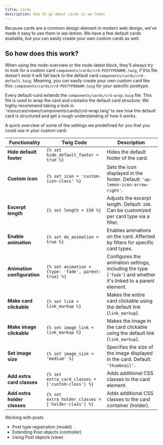 ```yaml
---
title: Cards
description: How to go about cards in wp-lemon
---
```


Because cards are a common design element in modern web design, we've made it easy to use them in wp-lemon. 
We have a few default cards available, but you can easily create your own custom cards as well.

## So how does this work?

When using the node-overview or the node-latest block, they'll always try to look for a custom card `components/cards/crd-POSTYPENAME.twig`, 
if this file doesn't exist it will fall back to the default card `components/cards/crd-default.twig`. 
Meaning, you can easily create your own custom card like this: `components/cards/crd-POSTYPENAAM.twig` for your specific posttype.

Every default-card extends the `components/cards/crd-wrap.twig` file. 
This file is used to wrap the card and contains the default card structure.
We highly recommend taking a look in `resources/views/components/cards/crd-wrap.twig' to see how the default card is structured 
and get a rough understanding of how it works.

A quick overview of some of the settings we predefined for you that you could use in your custom card:

| **Functionality**            | **Twig Code**                                   | **Description**                                                                                                           |
|------------------------------|------------------------------------------------|---------------------------------------------------------------------------------------------------------------------------|
| **Hide default footer**      | `{% set hide_default_footer = true %}`         | Hides the default footer of the card.                                                                                     |
| **Custom icon**              | `{% set icon = 'custom-icon-class' %}`         | Sets the icon displayed in the footer. Default: `'wp-lemon-icon-arrow-right'`.                                            |
| **Excerpt length**           | `{% set length = 150 %}`                       | Adjusts the excerpt length. Default: `100`. Can be customized per card type via a filter.                                 |
| **Enable animation**         | `{% set do_animation = true %}`                | Enables animations on the card. Affected by filters for specific card types.                                              |
| **Animation configuration**  | `{% set animation = {type: 'fade', parent: true} %}` | Configures the animation settings, including the type (`'fade'`) and whether it's linked to a parent element.           |
| **Make card clickable**      | `{% set link = link_markup %}`                 | Makes the entire card clickable using the default link (`link_markup`).                                                   |
| **Make image clickable**     | `{% set image_link = link_markup %}`           | Makes the image in the card clickable using the default link (`link_markup`).                                             |
| **Set image size**           | `{% set image_size = 'medium' %}`              | Specifies the size of the image displayed in the card. Default: `'thumbnail'`.                                            |
| **Add extra card classes**   | `{% set extra_card_classes = ['custom-class'] %}` | Adds additional CSS classes to the card element.                                                                         |
| **Add extra holder classes** | `{% set extra_holder_classes = ['holder-class'] %}` | Adds additional CSS classes to the card container (holder).                                                             |


Working with posts
- Post type registration (model)
- Extending Post objects (controller)
- Using Post objects (view)

